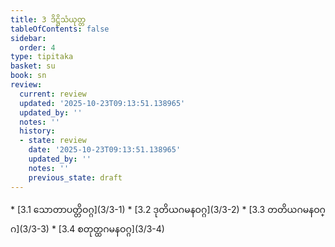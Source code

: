 ```yaml
---
title: 3 ဒိဋ္ဌိသံယုတ္တ
tableOfContents: false
sidebar:
  order: 4
type: tipitaka
basket: su
book: sn
review:
  current: review
  updated: '2025-10-23T09:13:51.138965'
  updated_by: ''
  notes: ''
  history:
  - state: review
    date: '2025-10-23T09:13:51.138965'
    updated_by: ''
    notes: ''
    previous_state: draft
---
```



<ReviewStatus review={frontmatter.review} showDetails={true} />

<HypothesisAnnotation frontmatter={frontmatter} />

<DynamicBreadcrumb />



<TableOfContents book="sn" section="3">
* [3.1 သောတာပတ္တိဝဂ္ဂ](3/3-1)
* [3.2 ဒုတိယဂမနဝဂ္ဂ](3/3-2)
* [3.3 တတိယဂမနဝဂ္ဂ](3/3-3)
* [3.4 စတုတ္ထဂမနဝဂ္ဂ](3/3-4)
</TableOfContents>